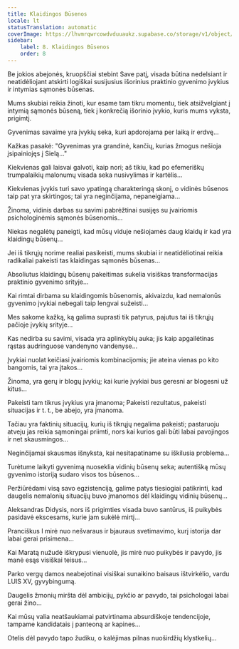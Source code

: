 ```yaml
---
title: Klaidingos Būsenos
locale: lt
statusTranslation: automatic
coverImage: https://lhvmrqwrcowdvduuaukz.supabase.co/storage/v1/object/public/strapi-uploads/small_cover-tratado-de-psicologia-revolucionaria.webp-5e15e1cec4e0ebebcde5d7fc7565d8fd.webp
sidebar:
    label: 8. Klaidingos Būsenos
    order: 8
---
```

Be jokios abejonės, kruopščiai stebint Save patį, visada būtina nedelsiant ir neatidėliojant atskirti logiškai susijusius išorinius praktinio gyvenimo įvykius ir intymias sąmonės būsenas.

Mums skubiai reikia žinoti, kur esame tam tikru momentu, tiek atsižvelgiant į intymią sąmonės būseną, tiek į konkrečią išorinio įvykio, kuris mums vyksta, prigimtį.

Gyvenimas savaime yra įvykių seka, kuri apdorojama per laiką ir erdvę...

Kažkas pasakė: "Gyvenimas yra grandinė, kančių, kurias žmogus nešioja įsipainiojęs į Sielą..."

Kiekvienas gali laisvai galvoti, kaip nori; aš tikiu, kad po efemeriškų trumpalaikių malonumų visada seka nusivylimas ir kartėlis...

Kiekvienas įvykis turi savo ypatingą charakteringą skonį, o vidinės būsenos taip pat yra skirtingos; tai yra neginčijama, nepaneigiama...

Žinoma, vidinis darbas su savimi pabrėžtinai susijęs su įvairiomis psichologinėmis sąmonės būsenomis...

Niekas negalėtų paneigti, kad mūsų viduje nešiojamės daug klaidų ir kad yra klaidingų būsenų...

Jei iš tikrųjų norime realiai pasikeisti, mums skubiai ir neatidėliotinai reikia radikaliai pakeisti tas klaidingas sąmonės būsenas...

Absoliutus klaidingų būsenų pakeitimas sukelia visiškas transformacijas praktinio gyvenimo srityje...

Kai rimtai dirbama su klaidingomis būsenomis, akivaizdu, kad nemalonūs gyvenimo įvykiai nebegali taip lengvai sužeisti...

Mes sakome kažką, ką galima suprasti tik patyrus, pajutus tai iš tikrųjų pačioje įvykių srityje...

Kas nedirba su savimi, visada yra aplinkybių auka; jis kaip apgailėtinas rąstas audringuose vandenyno vandenyse...

Įvykiai nuolat keičiasi įvairiomis kombinacijomis; jie ateina vienas po kito bangomis, tai yra įtakos...

Žinoma, yra gerų ir blogų įvykių; kai kurie įvykiai bus geresni ar blogesni už kitus...

Pakeisti tam tikrus įvykius yra įmanoma; Pakeisti rezultatus, pakeisti situacijas ir t. t., be abejo, yra įmanoma.

Tačiau yra faktinių situacijų, kurių iš tikrųjų negalima pakeisti; pastaruoju atveju jas reikia sąmoningai priimti, nors kai kurios gali būti labai pavojingos ir net skausmingos...

Neginčijamai skausmas išnyksta, kai nesitapatiname su iškilusia problema...

Turėtume laikyti gyvenimą nuoseklia vidinių būsenų seka; autentišką mūsų gyvenimo istoriją sudaro visos tos būsenos...

Peržiūrėdami visą savo egzistenciją, galime patys tiesiogiai patikrinti, kad daugelis nemalonių situacijų buvo įmanomos dėl klaidingų vidinių būsenų...

Aleksandras Didysis, nors iš prigimties visada buvo santūrus, iš puikybės pasidavė ekscesams, kurie jam sukėlė mirtį...

Pranciškus I mirė nuo nešvaraus ir bjauraus svetimavimo, kurį istorija dar labai gerai prisimena...

Kai Maratą nužudė iškrypusi vienuolė, jis mirė nuo puikybės ir pavydo, jis manė esąs visiškai teisus...

Parko vergų damos neabejotinai visiškai sunaikino baisaus ištvirkėlio, vardu LUIS XV, gyvybingumą.

Daugelis žmonių miršta dėl ambicijų, pykčio ar pavydo, tai psichologai labai gerai žino...

Kai mūsų valia neatšaukiamai patvirtinama absurdiškoje tendencijoje, tampame kandidatais į panteoną ar kapines...

Otelis dėl pavydo tapo žudiku, o kalėjimas pilnas nuoširdžių klystkelių...

